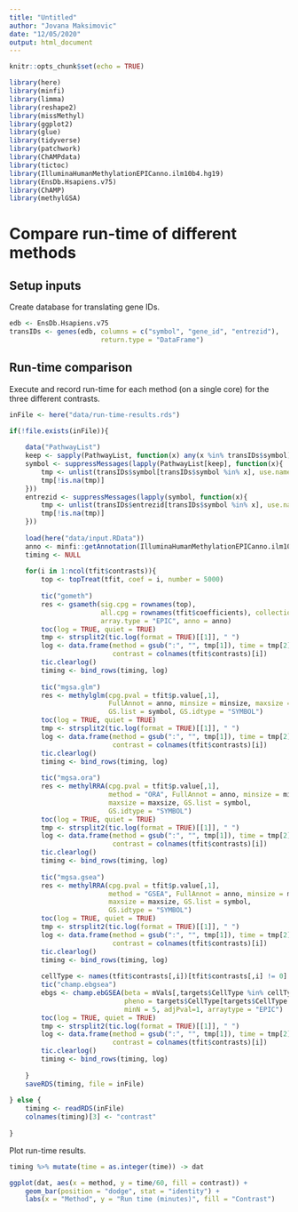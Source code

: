 ```yaml
---
title: "Untitled"
author: "Jovana Maksimovic"
date: "12/05/2020"
output: html_document
---
```


```r
knitr::opts_chunk$set(echo = TRUE)
```

```r
library(here)
library(minfi)
library(limma)
library(reshape2)
library(missMethyl)
library(ggplot2)
library(glue)
library(tidyverse)
library(patchwork)
library(ChAMPdata)
library(tictoc)
library(IlluminaHumanMethylationEPICanno.ilm10b4.hg19)
library(EnsDb.Hsapiens.v75)
library(ChAMP)
library(methylGSA)
```

# Compare run-time of different methods

## Setup inputs

Create database for translating gene IDs.

```r
edb <- EnsDb.Hsapiens.v75
transIDs <- genes(edb, columns = c("symbol", "gene_id", "entrezid"), 
                       return.type = "DataFrame")
```

## Run-time comparison

Execute and record run-time for each method (on a single core) for the three different contrasts.

```r
inFile <- here("data/run-time-results.rds")

if(!file.exists(inFile)){
    
    data("PathwayList")
    keep <- sapply(PathwayList, function(x) any(x %in% transIDs$symbol))
    symbol <- suppressMessages(lapply(PathwayList[keep], function(x){
        tmp <- unlist(transIDs$symbol[transIDs$symbol %in% x], use.names = FALSE)
        tmp[!is.na(tmp)]
    }))
    entrezid <- suppressMessages(lapply(symbol, function(x){
        tmp <- unlist(transIDs$entrezid[transIDs$symbol %in% x], use.names = FALSE)
        tmp[!is.na(tmp)]
    }))
    
    load(here("data/input.RData"))
    anno <- minfi::getAnnotation(IlluminaHumanMethylationEPICanno.ilm10b4.hg19)
    timing <- NULL
    
    for(i in 1:ncol(tfit$contrasts)){
        top <- topTreat(tfit, coef = i, number = 5000)
        
        tic("gometh")
        res <- gsameth(sig.cpg = rownames(top), 
                       all.cpg = rownames(tfit$coefficients), collection = entrezid, 
                       array.type = "EPIC", anno = anno)
        toc(log = TRUE, quiet = TRUE)
        tmp <- strsplit2(tic.log(format = TRUE)[[1]], " ")
        log <- data.frame(method = gsub(":", "", tmp[1]), time = tmp[2], 
                          contrast = colnames(tfit$contrasts)[i])
        tic.clearlog()
        timing <- bind_rows(timing, log)
        
        tic("mgsa.glm")
        res <- methylglm(cpg.pval = tfit$p.value[,1],
                         FullAnnot = anno, minsize = minsize, maxsize = maxsize,
                         GS.list = symbol, GS.idtype = "SYMBOL")
        toc(log = TRUE, quiet = TRUE)
        tmp <- strsplit2(tic.log(format = TRUE)[[1]], " ")
        log <- data.frame(method = gsub(":", "", tmp[1]), time = tmp[2], 
                          contrast = colnames(tfit$contrasts)[i])
        tic.clearlog()
        timing <- bind_rows(timing, log)
        
        tic("mgsa.ora")
        res <- methylRRA(cpg.pval = tfit$p.value[,1],
                         method = "ORA", FullAnnot = anno, minsize = minsize,
                         maxsize = maxsize, GS.list = symbol,
                         GS.idtype = "SYMBOL")
        toc(log = TRUE, quiet = TRUE)
        tmp <- strsplit2(tic.log(format = TRUE)[[1]], " ")
        log <- data.frame(method = gsub(":", "", tmp[1]), time = tmp[2], 
                          contrast = colnames(tfit$contrasts)[i])
        tic.clearlog()
        timing <- bind_rows(timing, log)
        
        tic("mgsa.gsea")
        res <- methylRRA(cpg.pval = tfit$p.value[,1],
                         method = "GSEA", FullAnnot = anno, minsize = minsize,
                         maxsize = maxsize, GS.list = symbol,
                         GS.idtype = "SYMBOL")
        toc(log = TRUE, quiet = TRUE)
        tmp <- strsplit2(tic.log(format = TRUE)[[1]], " ")
        log <- data.frame(method = gsub(":", "", tmp[1]), time = tmp[2], 
                          contrast = colnames(tfit$contrasts)[i])
        tic.clearlog()
        timing <- bind_rows(timing, log)
        
        cellType <- names(tfit$contrasts[,i])[tfit$contrasts[,i] != 0]
        tic("champ.ebgsea")
        ebgs <- champ.ebGSEA(beta = mVals[,targets$CellType %in% cellType],
                             pheno = targets$CellType[targets$CellType %in% cellType],
                             minN = 5, adjPval=1, arraytype = "EPIC")
        toc(log = TRUE, quiet = TRUE)
        tmp <- strsplit2(tic.log(format = TRUE)[[1]], " ")
        log <- data.frame(method = gsub(":", "", tmp[1]), time = tmp[2], 
                          contrast = colnames(tfit$contrasts)[i])
        tic.clearlog()
        timing <- bind_rows(timing, log)
        
    }
    saveRDS(timing, file = inFile)
    
} else {
    timing <- readRDS(inFile)
    colnames(timing)[3] <- "contrast"
    
}
```

Plot run-time results.

```r
timing %>% mutate(time = as.integer(time)) -> dat

ggplot(dat, aes(x = method, y = time/60, fill = contrast)) + 
    geom_bar(position = "dodge", stat = "identity") +
    labs(x = "Method", y = "Run time (minutes)", fill = "Contrast")
```
